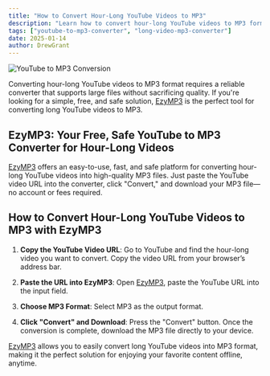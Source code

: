 ```yaml
---
title: "How to Convert Hour-Long YouTube Videos to MP3"
description: "Learn how to convert hour-long YouTube videos to MP3 format using a reliable and safe converter. Discover the easiest way to enjoy your favorite long videos offline."
tags: ["youtube-to-mp3-converter", "long-video-mp3-converter"]
date: 2025-01-14
author: DrewGrant
---
```


![YouTube to MP3 Conversion](/assets/images/blog/illustration-youtube-to-mp3-converter.webp)

Converting hour-long YouTube videos to MP3 format requires a reliable converter that supports large files without sacrificing quality. If you're looking for a simple, free, and safe solution, [EzyMP3](/) is the perfect tool for converting long YouTube videos to MP3.

## EzyMP3: Your Free, Safe YouTube to MP3 Converter for Hour-Long Videos

[EzyMP3](/) offers an easy-to-use, fast, and safe platform for converting hour-long YouTube videos into high-quality MP3 files. Just paste the YouTube video URL into the converter, click "Convert," and download your MP3 file—no account or fees required.

## How to Convert Hour-Long YouTube Videos to MP3 with EzyMP3

1. **Copy the YouTube Video URL**: Go to YouTube and find the hour-long video you want to convert. Copy the video URL from your browser’s address bar.

2. **Paste the URL into EzyMP3**: Open [EzyMP3](/), paste the YouTube URL into the input field.

3. **Choose MP3 Format**: Select MP3 as the output format.

4. **Click "Convert" and Download**: Press the "Convert" button. Once the conversion is complete, download the MP3 file directly to your device.

[EzyMP3](/) allows you to easily convert long YouTube videos into MP3 format, making it the perfect solution for enjoying your favorite content offline, anytime.

